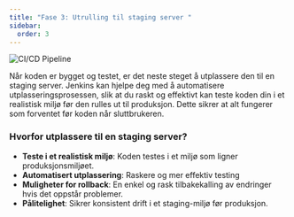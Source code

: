 ```yaml
---
title: "Fase 3: Utrulling til staging server "
sidebar:
  order: 3
---
```



![CI/CD Pipeline](../../../../assets/images/Staging.png)

Når koden er bygget og testet, er det neste steget å utplassere den til en staging server. Jenkins kan hjelpe deg med å automatisere utplasseringsprosessen, slik at du raskt og effektivt kan teste koden din i et realistisk miljø før den rulles ut til produksjon. Dette sikrer at alt fungerer som forventet før koden når sluttbrukeren.

### Hvorfor utplassere til en staging server?

- **Teste i et realistisk miljø**: Koden testes i et miljø som ligner produksjonsmiljøet.
- **Automatisert utplassering**: Raskere og mer effektiv testing
- **Muligheter for rollback**: En enkel og rask tilbakekalling av endringer hvis det oppstår problemer.
- **Pålitelighet**: Sikrer konsistent drift i et staging-miljø før produksjon.


<SelectCorrect
  question="Hva er formålet med å utplassere koden på en staging server?"
  correct="For å teste koden i et realistisk miljø før den rulles ut til produksjon."
  wrong1="For å rulle ut koden til produksjon."
  wrong2="For å lagre koden på en midlertidig server."
/>


<LikeThisPage />
